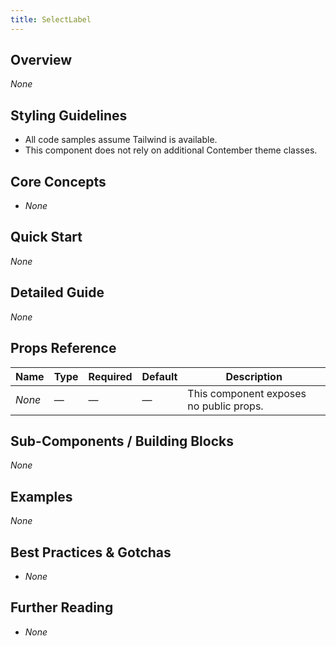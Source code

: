```yaml
---
title: SelectLabel
---
```


<!-- Edited by human: false -->
<!-- Examples count: 0 -->
<!-- Source examples: 0 -->
<!-- Playground examples: 0 -->
<!-- External examples: 0 -->
<!-- Import examples: 0 -->

## Overview
_None_

## Styling Guidelines
* All code samples assume Tailwind is available.  
* This component does not rely on additional Contember theme classes.

## Core Concepts
* _None_

## Quick Start
_None_

## Detailed Guide
_None_

## Props Reference

| Name | Type | Required | Default | Description |
|------|------|----------|---------|-------------|
| _None_ | — | — | — | This component exposes no public props. |

## Sub-Components / Building Blocks
_None_

## Examples
_None_

## Best Practices & Gotchas
* _None_

## Further Reading
* _None_

<!-- End of Generated Documentation -->